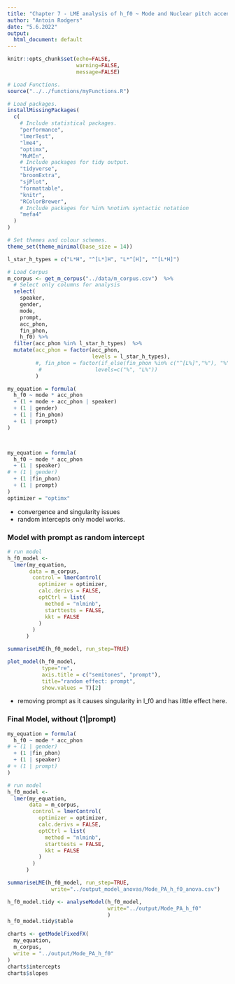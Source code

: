 ```yaml
---
title: "Chapter 7 - LME analysis of h_f0 ~ Mode and Nuclear pitch accents: "
author: "Antoin Rodgers"
date: "5.6.2022"
output:
  html_document: default
---
```


```r
knitr::opts_chunk$set(echo=FALSE,
                      warning=FALSE,
                      message=FALSE)

# Load Functions.
source("../../functions/myFunctions.R") 

# Load packages.
installMissingPackages(
  c(
    # Include statistical packages.
    "performance",
    "lmerTest",
    "lme4",
    "optimx",
    "MuMIn",
    # Include packages for tidy output.
    "tidyverse",
    "broomExtra",
    "sjPlot",
    "formattable",
    "knitr",
    "RColorBrewer",
    # Include packages for %in% %notin% syntactic notation
    "mefa4"
  )
)

# Set themes and colour schemes.
theme_set(theme_minimal(base_size = 14))

```

```r
l_star_h_types = c("L*H", "^[L*]H", "L*^[H]", "^[L*H]")

# Load Corpus
m_corpus <- get_m_corpus("../data/m_corpus.csv")  %>%
  # Select only columns for analysis
  select(
    speaker,
    gender,
    mode,
    prompt,
    acc_phon,
    fin_phon,
    h_f0) %>% 
  filter(acc_phon %in% l_star_h_types)  %>% 
  mutate(acc_phon = factor(acc_phon,
                           levels = l_star_h_types), 
         #, fin_phon = factor(if_else(fin_phon %in% c("^[L%]","%"), "%", "L%"),
          #                 levels=c("%", "L%"))
         )
```

```r
my_equation = formula(
  h_f0 ~ mode * acc_phon
  + (1 + mode + acc_phon | speaker)
  + (1 | gender)
  + (1 | fin_phon)
  + (1 | prompt)
)



my_equation = formula(
  h_f0 ~ mode * acc_phon
  + (1 | speaker)
# + (1 | gender)
  + (1 |fin_phon)
  + (1 | prompt)
)
optimizer = "optimx"
```

-  convergence and singularity issues
-  random intercepts only model works.

### Model with prompt as random intercept

```r

# run model
h_f0_model <-
  lmer(my_equation,
       data = m_corpus,
        control = lmerControl(
          optimizer = optimizer,
          calc.derivs = FALSE,
          optCtrl = list(
            method = "nlminb",
            starttests = FALSE,
            kkt = FALSE
          )
        )
      )

summariseLME(h_f0_model, run_step=TRUE)

```

```r
plot_model(h_f0_model,
           type="re",
           axis.title = c("semitones", "prompt"),
           title="random effect: prompt",
           show.values = T)[2]
```

-  removing prompt as it causes singularity in l_f0 and has little effect here.

### Final Model, without (1|prompt)

```r
my_equation = formula(
  h_f0 ~ mode * acc_phon
# + (1 | gender)
  + (1 |fin_phon)
  + (1 | speaker)
# + (1 | prompt)
)

# run model
h_f0_model <-
  lmer(my_equation,
       data = m_corpus,
        control = lmerControl(
          optimizer = optimizer,
          calc.derivs = FALSE,
          optCtrl = list(
            method = "nlminb",
            starttests = FALSE,
            kkt = FALSE
          )
        )
      )

summariseLME(h_f0_model, run_step=TRUE,
              write="../output_model_anovas/Mode_PA_h_f0_anova.csv")

```


```r

h_f0_model.tidy <- analyseModel(h_f0_model,
                                write="../output/Mode_PA_h_f0"
                                )
h_f0_model.tidy$table

```

```r

charts <- getModelFixedFX(
  my_equation,
  m_corpus,
  write = "../output/Mode_PA_h_f0"
)
charts$intercepts
charts$slopes


```
